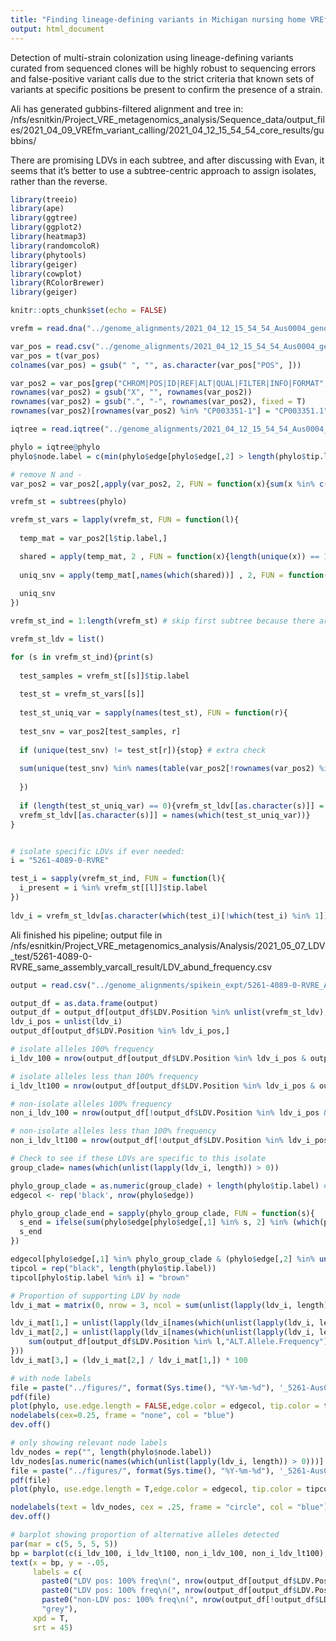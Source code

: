 ```yaml
---
title: "Finding lineage-defining variants in Michigan nursing home VREfm"
output: html_document
---
```


Detection of multi-strain colonization using lineage-defining variants curated from sequenced clones will be highly robust to sequencing errors and false-positive variant calls due to the strict criteria that known sets of variants at specific positions be present to confirm the presence of a strain.

Ali has generated gubbins-filtered alignment and tree in:
/nfs/esnitkin/Project_VRE_metagenomics_analysis/Sequence_data/output_files/2021_04_09_VREfm_variant_calling/2021_04_12_15_54_54_core_results/gubbins/

There are promising LDVs in each subtree, and after discussing with Evan, it seems that it's better to use a subtree-centric approach to assign isolates, rather than the reverse.

```r
library(treeio)
library(ape)
library(ggtree)
library(ggplot2)
library(heatmap3)
library(randomcoloR)
library(phytools)
library(geiger)
library(cowplot)
library(RColorBrewer)
library(geiger)

knitr::opts_chunk$set(echo = FALSE)
```


```r
vrefm = read.dna("../genome_alignments/2021_04_12_15_54_54_Aus0004_genome_aln_w_alt_allele_unmapped.filtered_polymorphic_sites.fasta", format = "fasta")

var_pos = read.csv("../genome_alignments/2021_04_12_15_54_54_Aus0004_genome_aln_w_alt_allele_unmapped.summary_of_snp_distribution.csv", stringsAsFactors = F, header = T, skip = 3)
var_pos = t(var_pos)
colnames(var_pos) = gsub(" ", "", as.character(var_pos["POS", ]))

var_pos2 = var_pos[grep("CHROM|POS|ID|REF|ALT|QUAL|FILTER|INFO|FORMAT", x = rownames(var_pos), invert = T),]
rownames(var_pos2) = gsub("X", "", rownames(var_pos2))
rownames(var_pos2) = gsub(".", "-", rownames(var_pos2), fixed = T)
rownames(var_pos2)[rownames(var_pos2) %in% "CP003351-1"] = "CP003351.1"

iqtree = read.iqtree("../genome_alignments/2021_04_12_15_54_54_Aus0004_genome_aln_w_alt_allele_unmapped.treefile")

phylo = iqtree@phylo
phylo$node.label = c(min(phylo$edge[phylo$edge[,2] > length(phylo$tip.label),2]) - 1, phylo$edge[phylo$edge[,2] > length(phylo$tip.label),2])

# remove N and -
var_pos2 = var_pos2[,apply(var_pos2, 2, FUN = function(x){sum(x %in% c("N", "-")) == 0})]
```

```r
vrefm_st = subtrees(phylo)

vrefm_st_vars = lapply(vrefm_st, FUN = function(l){
  
  temp_mat = var_pos2[l$tip.label,]

  shared = apply(temp_mat, 2 , FUN = function(x){length(unique(x)) == 1})
  
  uniq_snv = apply(temp_mat[,names(which(shared))] , 2, FUN = function(x){unique(x)})
  
  uniq_snv
})

vrefm_st_ind = 1:length(vrefm_st) # skip first subtree because there are no lineage-defining variants for the overall tree

vrefm_st_ldv = list()

for (s in vrefm_st_ind){print(s)
  
  test_samples = vrefm_st[[s]]$tip.label
  
  test_st = vrefm_st_vars[[s]]
  
  test_st_uniq_var = sapply(names(test_st), FUN = function(r){
    
  test_snv = var_pos2[test_samples, r]
  
  if (unique(test_snv) != test_st[r]){stop} # extra check
  
  sum(unique(test_snv) %in% names(table(var_pos2[!rownames(var_pos2) %in% test_samples,r]))) == 0
    
  })
  
  if (length(test_st_uniq_var) == 0){vrefm_st_ldv[[as.character(s)]] = NULL}else{
  vrefm_st_ldv[[as.character(s)]] = names(which(test_st_uniq_var))}
}


# isolate specific LDVs if ever needed:
i = "5261-4089-0-RVRE"

test_i = sapply(vrefm_st_ind, FUN = function(l){
  i_present = i %in% vrefm_st[[l]]$tip.label
})
  
ldv_i = vrefm_st_ldv[as.character(which(test_i)[!which(test_i) %in% 1])]
```

Ali finished his pipeline; output file in
/nfs/esnitkin/Project_VRE_metagenomics_analysis/Analysis/2021_05_07_LDV_test/5261-4089-0-RVRE_same_assembly_varcall_result/LDV_abund_frequency.csv

```r
output = read.csv("../genome_alignments/spikein_expt/5261-4089-0-RVRE_Aus0004_with_metagenome_varcall_result/LDV_abund_frequency.csv", header = T)

output_df = as.data.frame(output)
output_df = output_df[output_df$LDV.Position %in% unlist(vrefm_st_ldv), ]
ldv_i_pos = unlist(ldv_i)
output_df[output_df$LDV.Position %in% ldv_i_pos,]

# isolate alleles 100% frequency
i_ldv_100 = nrow(output_df[output_df$LDV.Position %in% ldv_i_pos & output_df$ALT.Allele.Frequency %in% 1,]) / length(ldv_i_pos)

# isolate alleles less than 100% frequency
i_ldv_lt100 = nrow(output_df[output_df$LDV.Position %in% ldv_i_pos & output_df$ALT.Allele.Frequency < 1 &output_df$LDV.Position %in% ldv_i_pos & output_df$ALT.Allele.Frequency  > 0 ,]) / length(ldv_i_pos)

# non-isolate alleles 100% frequency
non_i_ldv_100 = nrow(output_df[!output_df$LDV.Position %in% ldv_i_pos & output_df$ALT.Allele.Frequency %in% 1,]) / nrow(output_df[!output_df$LDV.Position %in% ldv_i_pos, ])

# non-isolate alleles less than 100% frequency
non_i_ldv_lt100 = nrow(output_df[!output_df$LDV.Position %in% ldv_i_pos & output_df$ALT.Allele.Frequency < 1 & !output_df$LDV.Position %in% ldv_i_pos & output_df$ALT.Allele.Frequency > 0,]) / nrow(output_df[!output_df$LDV.Position %in% ldv_i_pos, ])

# Check to see if these LDVs are specific to this isolate
group_clade= names(which(unlist(lapply(ldv_i, length)) > 0))

phylo_group_clade = as.numeric(group_clade) + length(phylo$tip.label) # need to add one because node is number of tips + 1
edgecol <- rep('black', nrow(phylo$edge))

phylo_group_clade_end = sapply(phylo_group_clade, FUN = function(s){
  s_end = ifelse(sum(phylo$edge[phylo$edge[,1] %in% s, 2] %in% (which(phylo$tip.label %in% i))) >0 | (s+1) %in% phylo_group_clade | sum(tips(phylo, s+1) %in% i) == 0, s, s+1)
  s_end
})

edgecol[phylo$edge[,1] %in% phylo_group_clade & (phylo$edge[,2] %in% union(which(phylo$tip.label %in% i), c(phylo_group_clade, phylo_group_clade_end)))] = "red"
tipcol = rep("black", length(phylo$tip.label))
tipcol[phylo$tip.label %in% i] = "brown"

# Proportion of supporting LDV by node
ldv_i_mat = matrix(0, nrow = 3, ncol = sum(unlist(lapply(ldv_i, length)) > 0), dimnames = list(c("Total LDV", "Alt Allele at 100%", "%"), 1:sum(unlist(lapply(ldv_i, length)) > 0)))

ldv_i_mat[1,] = unlist(lapply(ldv_i[names(which(unlist(lapply(ldv_i, length)) > 0))], length))
ldv_i_mat[2,] = unlist(lapply(ldv_i[names(which(unlist(lapply(ldv_i, length)) > 0))], FUN = function(l){
    sum(output_df[output_df$LDV.Position %in% l,"ALT.Allele.Frequency"] == 1)
}))
ldv_i_mat[3,] = (ldv_i_mat[2,] / ldv_i_mat[1,]) * 100

```

```r
# with node labels
file = paste("../figures/", format(Sys.time(), "%Y-%m-%d"), '_5261-Aus0004-varcall-with-mg-with_node.pdf', sep = "");
pdf(file)
plot(phylo, use.edge.length = FALSE,edge.color = edgecol, tip.color = tipcol, cex = 0.15)
nodelabels(cex=0.25, frame = "none", col = "blue")
dev.off()

# only showing relevant node labels
ldv_nodes = rep("", length(phylo$node.label))
ldv_nodes[as.numeric(names(which(unlist(lapply(ldv_i, length)) > 0)))] = 1:sum(unlist(lapply(ldv_i, length)) > 0)
file = paste("../figures/", format(Sys.time(), "%Y-%m-%d"), '_5261-Aus0004-varcall-with-mg-node_number.pdf', sep = "");
pdf(file)
plot(phylo, use.edge.length = T,edge.color = edgecol, tip.color = tipcol, cex = 0.25, show.tip.label = F)

nodelabels(text = ldv_nodes, cex = .25, frame = "circle", col = "blue")
dev.off()

# barplot showing proportion of alternative alleles detected
par(mar = c(5, 5, 5, 5))
bp = barplot(c(i_ldv_100, i_ldv_lt100, non_i_ldv_100, non_i_ldv_lt100), col = "black", ylab = "Proportion of alternative alleles\nmapped to Aus ref genome")
text(x = bp, y = -.05,
     labels = c(
       paste0("LDV pos: 100% freq\n(", nrow(output_df[output_df$LDV.Position %in% ldv_i_pos & output_df$ALT.Allele.Frequency %in% 1,]), " / ",length(ldv_i_pos), ")"), 
       paste0("LDV pos: 100% freq\n(", nrow(output_df[output_df$LDV.Position %in% ldv_i_pos & output_df$ALT.Allele.Frequency < 1 &output_df$LDV.Position %in% ldv_i_pos & output_df$ALT.Allele.Frequency  > 0 ,]), " / ",length(ldv_i_pos), ")"), 
       paste0("non-LDV pos: 100% freq\n(", nrow(output_df[!output_df$LDV.Position %in% ldv_i_pos & output_df$ALT.Allele.Frequency %in% 1,]), " / ",length(unlist(vrefm_st_ldv[!unlist(vrefm_st_ldv) %in% ldv_i_pos])), ")"), 
       "grey"),
     xpd = T, 
     srt = 45)
```


